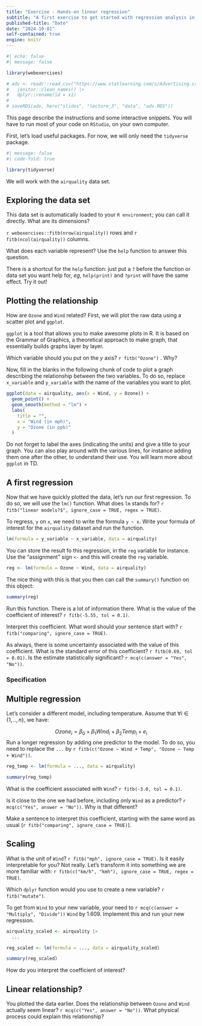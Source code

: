 ```yaml
---
title: "Exercise - Hands-on linear regression"
subtitle: "A first exercise to get started with regression analysis in R"
published-title: "Date"
date: "2024-10-01"
self-contained: true
engine: knitr
---
```


```r
#| echo: false
#| message: false

library(webexercises)

# adv <- readr::read_csv("https://www.statlearning.com/s/Advertising.csv") |> 
#   janitor::clean_names() |> 
#   dplyr::rename(id = x1)
# 
# saveRDS(adv, here("slides", "lecture_3", "data", "adv.RDS"))
```

::: {.callout-important title="Instructions"}
This page describe the instructions and some interactive snippets. You will have to run most of your code on `RStudio`, on your own computer.
:::

First, let's load useful packages. For now, we will only need the `tidyverse` package.

```r
#| message: false
#| code-fold: true

library(tidyverse)
```

We will work with the `airquality` data set.

## Exploring the data set

This data set is automatically loaded to your `R environment`; you can call it directly. What are its dimensions?

`r webexercises::fitb(nrow(airquality))` rows and `r fitb(ncol(airquality))` columns.

What does each variable represent? Use the `help` function to answer this question.

::: callout-tip
There is a shortcut for the `help` function: just put a `?` before the function or data set you want help for, *eg*, `help(print)` and `?print` will have the same effect. Try it out!
:::

## Plotting the relationship

How are `Ozone` and `Wind` related? First, we will plot the raw data using a scatter plot and `ggplot`.

::: callout-important
`ggplot` is a tool that allows you to make awesome plots in R. It is based on the Grammar of Graphics, a theoretical approach to make graph, that essentially builds graphs layer by layer.
:::

Which variable should you put on the $y$ axis? `r fitb("Ozone")` . Why?

Now, fill in the blanks in the following chunk of code to plot a graph describing the relationship between the two variables. To do so, replace `x_variable` and `y_variable` with the name of the variables you want to plot.

```r
ggplot(data = airquality, aes(x = Wind, y = Ozone)) +
  geom_point() +
  geom_smooth(method = "lm") +
  labs(
    title = "",
    x = "Wind (in mph)",
    y = "Ozone (in ppb)"
  )
```

Do not forget to label the axes (indicating the units) and give a title to your graph. You can also play around with the various lines, for instance adding them one after the other, to understand their use. You will learn more about `ggplot` in TD.

## A first regression

Now that we have quickly plotted the data, let's run our first regression. To do so, we will use the `lm()` function. What does `lm` stands for? `r fitb("linear models?$", ignore_case = TRUE, regex = TRUE)`.

To regress, `y` on `x`, we need to write the formula `y ~ x`. Write your formula of interest for the `airquality` dataset and run the function.

```r
lm(formula = y_variable ~ x_variable, data = airquality)
```

You can store the result fo this regression, in the `reg` variable for instance. Use the "assignment" sign `<-` and this will create the `reg` variable.

```r
reg <- lm(formula = Ozone ~ Wind, data = airquality)
```

The nice thing with this is that you then can call the `summary()` function on this object:

```r
summary(reg)
```

Run this function. There is a lot of information there. What is the value of the coefficient of interest? `r fitb(-5.55, tol = 0.1)`.

Interpret this coefficient. What word should your sentence start with? `r fitb("comparing", ignore_case = TRUE)`.

As always, there is some uncertainty associated with the value of this coefficient. What is the standard error of this coefficient? `r fitb(0.69, tol = 0.01)`. Is the estimate statistically significant? `r mcq(c(answer = "Yes", "No"))`.

### Specification

## Multiple regression

Let's consider a different model, including temperature. Assume that $\forall i \in \{1, .., n\}$, we have:

$$Ozone_i = \beta_0 + \beta_1 Wind_i + \beta_2 Temp_i + e_i$$ Run a longer regression by adding one predictor to the model. To do so, you need to replace the `...` by `r fitb(c("Ozone ~ Wind + Temp", "Ozone ~ Temp + Wind"))`.

```r
reg_temp <- lm(formula = ..., data = airquality)

summary(reg_temp)
```

What is the coefficient associated with `Wind`? `r fitb(-3.0, tol = 0.1)`.

Is it close to the one we had before, including only `Wind` as a predictor? `r mcq(c("Yes", answer = "No"))`. Why is that different?

Make a sentence to interpret this coefficient, starting with the same word as usual (`r fitb("comparing", ignore_case = TRUE)`).

## Scaling

What is the unit of `Wind`? `r fitb("mph", ignore_case = TRUE)`. Is it easily interpretable for you? Not really. Let's transform it into something we are more familiar with: `r fitb(c("km/h", "kmh"), ignore_case = TRUE, regex = TRUE)`.

Which `dplyr` function would you use to create a new variable? `r fitb("mutate")`.

To get from `Wind` to your new variable, your need to `r mcq(c(answer = "Multiply", "Divide"))` `Wind` by 1.609. Implement this and run your new regression.

```r
airquality_scaled <- airquality |> 
  ...

reg_scaled <- lm(formula = ..., data = airquality_scaled)

summary(reg_scaled)
```

How do you interpret the coefficient of interest?

## Linear relationship?

You plotted the data earlier. Does the relationship between `Ozone` and `Wind` actually seem linear? `r mcq(c("Yes", answer = "No"))`. What physical process could explain this relationship?

